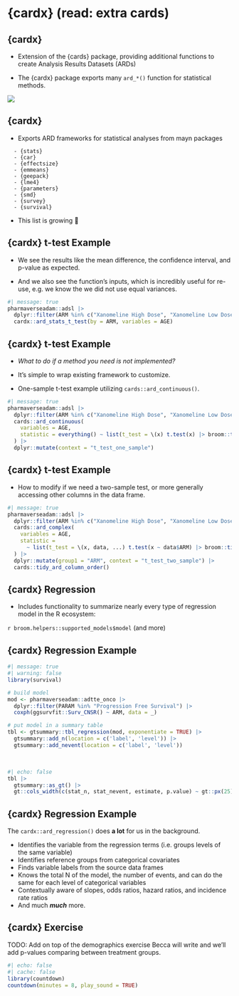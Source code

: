 # {cardx} (read: extra cards)

## {cardx}

-   Extension of the {cards} package, providing additional functions to create Analysis Results Datasets (ARDs)

-   The {cardx} package exports many `ard_*()` function for statistical methods.

![](images/cards-cardx-hex.png){fig-alt="cards and cardx package logos" fig-align="center"}

## {cardx}

-   Exports ARD frameworks for statistical analyses from mayn packages 

::: {.larger}

      - {stats}
      - {car}
      - {effectsize}
      - {emmeans}
      - {geepack}
      - {lme4}
      - {parameters}
      - {smd}
      - {survey}
      - {survival}

:::

-   This list is growing 🌱

## {cardx} t-test Example

::: {.small}

- We see the results like the mean difference, the confidence interval, and p-value as expected.

- And we also see the function's inputs, which is incredibly useful for re-use, e.g. we know the we did not use equal variances.

:::

```r
#| message: true
pharmaverseadam::adsl |> 
  dplyr::filter(ARM %in% c("Xanomeline High Dose", "Xanomeline Low Dose")) |>
  cardx::ard_stats_t_test(by = ARM, variables = AGE)
```

## {cardx} t-test Example

- _What to do if a method you need is not implemented?_

- It's simple to wrap existing framework to customize.

- One-sample t-test example utilizing `cards::ard_continuous()`.

```r
#| message: true
pharmaverseadam::adsl |> 
  dplyr::filter(ARM %in% c("Xanomeline High Dose", "Xanomeline Low Dose")) |>
  cards::ard_continuous(
    variables = AGE,
    statistic = everything() ~ list(t_test = \(x) t.test(x) |> broom::tidy())
  ) |> 
  dplyr::mutate(context = "t_test_one_sample")
```

## {cardx} t-test Example

- How to modify if we need a two-sample test, or more generally accessing other columns in the data frame.

```r
#| message: true
pharmaverseadam::adsl |> 
  dplyr::filter(ARM %in% c("Xanomeline High Dose", "Xanomeline Low Dose")) |>
  cards::ard_complex(
    variables = AGE,
    statistic = 
      ~ list(t_test = \(x, data, ...) t.test(x ~ data$ARM) |> broom::tidy())
  ) |> 
  dplyr::mutate(group1 = "ARM", context = "t_test_two_sample") |> 
  cards::tidy_ard_column_order()
```

## {cardx} Regression

-   Includes functionality to summarize nearly every type of regression model in the R ecosystem: 

::: {.small}

`r broom.helpers::supported_models$model` (and more)

:::

## {cardx} Regression Example


```r
#| message: true
#| warning: false
library(survival)

# build model
mod <- pharmaverseadam::adtte_onco |> 
  dplyr::filter(PARAM %in% "Progression Free Survival") |>
  coxph(ggsurvfit::Surv_CNSR() ~ ARM, data = _)

# put model in a summary table
tbl <- gtsummary::tbl_regression(mod, exponentiate = TRUE) |> 
  gtsummary::add_n(location = c('label', 'level')) |> 
  gtsummary::add_nevent(location = c('label', 'level'))
```

<br>

```r
#| echo: false
tbl |> 
  gtsummary::as_gt() |> 
  gt::cols_width(c(stat_n, stat_nevent, estimate, p.value) ~ gt::px(25))
```

## {cardx} Regression Example

The `cardx::ard_regression()` does **a lot** for us in the background.

- Identifies the variable from the regression terms (i.e. groups levels of the same variable)
- Identifies reference groups from categorical covariates
- Finds variable labels from the source data frames
- Knows the total N of the model, the number of events, and can do the same for each level of categorical variables
- Contextually aware of slopes, odds ratios, hazard ratios, and incidence rate ratios
- And much _**much**_ more.
  
## {cardx} Exercise

TODO: Add on top of the demographics exercise Becca will write and we'll add p-values comparing between treatment groups.

```r
#| echo: false
#| cache: false
library(countdown)
countdown(minutes = 8, play_sound = TRUE)
```